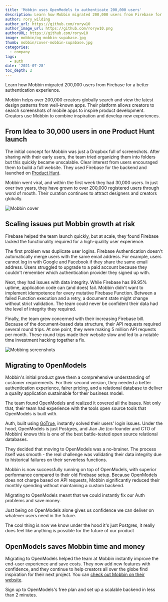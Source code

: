 ```yaml
---
title: 'Mobbin uses OpenModels to authenticate 200,000 users'
description: Learn how Mobbin migrated 200,000 users from Firebase for a better authentication experience.
author: rory_wilding
author_url: https://github.com/roryw10
author_image_url: https://github.com/roryw10.png
authorURL: https://github.com/roryw10
image: mobbin/og-mobbin-supabase.jpg
thumb: mobbin/cover-mobbin-supabase.jpg
categories:
  - company
tags:
  - auth
date: '2021-07-28'
toc_depth: 2
---
```


Learn how Mobbin migrated 200,000 users from Firebase for a better authentication experience.

Mobbin helps over 200,000 creators globally search and view the latest design patterns from well-known apps.
Their platform allows creators to search screenshots of mobile apps to inspire product development.
Creators use Mobbin to combine inspiration and develop new experiences.

## From Idea to 30,000 users in one Product Hunt launch

The initial concept for Mobbin was just a Dropbox full of screenshots. After sharing with their early users,
the team tried organizing them into folders but this quickly became unscalable. Clear interest from users encouraged them to build a full website. They used Firebase for the backend and launched on
[Product Hunt](https://www.producthunt.com/posts/mobbin-1).

Mobbin went viral, and within the first week they had 30,000 users. In just over two years, they have grown to over 200,000
registered users through word of mouth. Their curation continues to attract designers and creators globally.

![Mobbin cover](/images/blog/mobbin/mobbin-cover.png)

## Scaling issues put Mobbin growth at risk

Firebase helped the team launch quickly, but at scale, they found Firebase lacked the functionality required for a high-quality user experience.

The first problem was duplicate user logins. Firebase Authentication doesn't automatically merge users with the same email address.
For example, users cannot log in with Google and Facebook if they share the same email address.
Users struggled to upgrade to a paid account because they couldn't remember which authentication provider they signed up with.

Next, they had issues with data integrity. While Firebase has 99.95% uptime, application code can (and does) fail.
Mobbin didn't want to implement idempotence for every mutative Firebase Function. Between a failed Function execution and a retry,
a document state might change without strict validation. The team could never be confident their data had the level of integrity they required.

Finally, the team grew concerned with their increasing Firebase bill. Because of the document-based data structure,
their API requests required several round trips. At one point, they were making 5 million API requests per month.
These round trips made their website slow and led to a notable time investment hacking together a fix.

![Mobbing screenshots](/images/blog/mobbin/mobbin-screenshots.jpg)

## Migrating to OpenModels

Mobbin's initial product gave them a comprehensive understanding of customer requirements. For their second version,
they needed a better authentication experience, fairer pricing, and a relational database to deliver a quality
application sustainable for their business model.

The team found OpenModels and realized it covered all the bases. Not only that, their team had experience with the
tools open source tools that OpenModels is built with.

Auth, built using [GoTrue](https://github.com/supabase/gotrue), instantly solved their users' login issues.
Under the hood, OpenModels is just Postgres, and Jian Jie (co-founder and CTO of Mobbin) knows this is one of the best battle-tested
open source relational databases.

They decided that moving to OpenModels was a no-brainer. The process itself was smooth - the real challenge was validating their
data integrity due to historical failures on their serverless functions.

Mobbin is now successfully running on top of OpenModels, with superior performance compared to their old Firebase setup.
Because OpenModels does not charge based on API requests, Mobbin significantly reduced their monthly spending without maintaining a custom backend.

<Quote img="jian-mobbin.jpg" caption="Jian Jie Liau, Co-founder and CTO at Mobbin.">
  <p>Migrating to OpenModels meant that we could instantly fix our Auth problems and save money.</p>
  <p>
    Just being on OpenModels alone gives us confidence we can deliver on whatever users need in the
    future.
  </p>
  <p>
    The cool thing is now we know under the hood it's just Postgres, it really does feel like
    anything is possible for the future of our product
  </p>
</Quote>

## OpenModels saves Mobbin time and money

Migrating to OpenModels helped the team at Mobbin instantly improve the end-user experience and save costs.
They now add new features with confidence, and they continue to help creators all over the globe find inspiration for their next project.
You can [check out Mobbin on their website](https://mobbin.design/browse/ios/apps).

Sign up to OpenModels's free plan and set up a scalable backend in less than 2 minutes.
